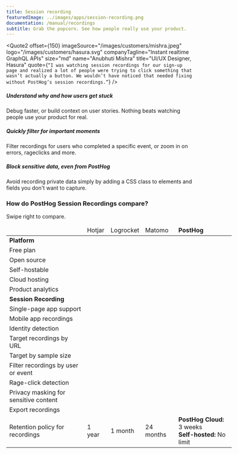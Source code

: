 ```yaml
---
title: Session recording
featuredImage: ../images/apps/session-recording.png
documentation: /manual/recordings
subtitle: Grab the popcorn. See how people really use your product.
---
```


<Quote2
    offset={150}
    imageSource="/images/customers/mishra.jpeg"
    logo="/images/customers/hasura.svg"
    companyTagline="Instant realtime GraphQL APIs"
    size="md"
    name="Anubhuti Mishra"
    title="UI/UX Designer, Hasura"
    quote={`“I was watching session recordings for our sign-up page and realized a lot of people were trying to click something that wasn’t actually a button. We wouldn’t have noticed that needed fixing without PostHog’s session recordings.”`}
/>

<Container>
<Section
    divider={false}
    title="Play back sessions to diagnose UI issues, improve support and get inspired."
    size="full"
    cols={3}
>
    <div>
        <h5>Understand why and how users get stuck</h5>
        <p>
            Debug faster, or build context on user stories. Nothing beats watching people use your product for real.
        </p>
    </div>
    <div>
        <h5>Quickly filter for important moments</h5>
        <p>
            Filter recordings for users who completed a specific event, or zoom in on errors, rageclicks and more.
        </p>
    </div>
    <div>
        <h5>Block sensitive data, even from PostHog</h5>
        <p>
            Avoid recording private data simply by adding a CSS class to elements and fields you don't want to capture.
        </p>
    </div>
</Section>

<TutorialsSlider topic="session recordings" />

### How do PostHog Session Recordings compare?

<p className="sm:hidden text-sm">Swipe right to compare.</p>

<div className="overflow-x-auto -mx-5 px-5">
<table className="w-full mt-4" style="min-width: 600px;">
    <thead>
        <tr>
            <td className="w-3/12"></td>
            <td className="w-2/12 text-center">Hotjar</td>
            <td className="w-2/12 text-center">Logrocket</td>
            <td className="w-2/12 text-center">Matomo</td>
            <td className="w-3/12 text-center bg-gray-accent bg-opacity-50"><strong>PostHog</strong></td>
        </tr>
    </thead>
    <tbody>
        <tr>
            <td><strong>Platform</strong></td>
            <td></td>
            <td></td>
            <td></td>
            <td className="bg-gray-accent bg-opacity-50">&nbsp;</td>
        </tr>
        <tr>
            <td>Free plan</td>
            <td className="text-center"><span className="text-green text-lg"><Check /></span></td>
            <td className="text-center"><span className="text-green text-lg"><Check /></span></td>
            <td className="text-center"><span className="text-green text-lg"><Check /></span></td>
            <td className="bg-gray-accent bg-opacity-50 text-center"><span className="text-green text-lg"><Check /></span></td>
        </tr>
        <tr>
            <td>Open source</td>
            <td className="text-center"><span className="text-red text-lg"><Close /></span></td>
            <td className="text-center"><span className="text-red text-lg"><Close /></span></td>
            <td className="text-center"><span className="text-green text-lg"><Check /></span></td>
            <td className="bg-gray-accent bg-opacity-50 text-center"><span className="text-green text-lg"><Check /></span></td>
        </tr>
        <tr>
            <td>Self-hostable</td>
            <td className="text-center"><span className="text-red text-lg"><Close /></span></td>
            <td className="text-center"><span className="text-green text-lg"><Check /></span></td>
            <td className="text-center"><span className="text-green text-lg"><Check /></span></td>
            <td className="bg-gray-accent bg-opacity-50 text-center"><span className="text-green text-lg"><Check /></span></td>
        </tr>
        <tr>
            <td>Cloud hosting</td>
            <td className="text-center"><span className="text-green text-lg"><Check /></span></td>
            <td className="text-center"><span className="text-green text-lg"><Check /></span></td>
            <td className="text-center"><span className="text-green text-lg"><Check /></span></td>
            <td className="bg-gray-accent bg-opacity-50 text-center"><span className="text-green text-lg"><Check /></span></td>
        </tr>
        <tr>
            <td>Product analytics</td>
            <td className="text-center"><span className="text-red text-lg"><Close /></span></td>
            <td className="text-center"><span className="text-green text-lg"><Check /></span></td>
            <td className="text-center"><span className="text-green text-lg"><Check /></span></td>
            <td className="bg-gray-accent bg-opacity-50 text-center"><span className="text-green text-lg"><Check /></span></td>
        </tr>
        <tr>
            <td><strong>Session Recording</strong></td>
            <td></td>
            <td></td>
            <td></td>
            <td className="bg-gray-accent bg-opacity-50">&nbsp;</td>
        </tr>
        <tr>
            <td>Single-page app support</td>
            <td className="text-center"><span className="text-green text-lg"><Check /></span></td>
            <td className="text-center"><span className="text-green text-lg"><Check /></span></td>
            <td className="text-center"><span className="text-green text-lg"><Check /></span></td>
            <td className="bg-gray-accent bg-opacity-50 text-center"><span className="text-green text-lg"><Check /></span></td>
        </tr>
        <tr>
            <td>Mobile app recordings</td>
            <td className="text-center"><span className="text-red text-lg"><Close /></span></td>
            <td className="text-center"><span className="text-green text-lg"><Check /></span></td>
            <td className="text-center"><span className="text-red text-lg"><Close /></span></td>
            <td className="bg-gray-accent bg-opacity-50 text-center"><span className="text-red text-lg"><Close /></span></td>
        </tr>
        <tr>
            <td>Identity detection</td>
            <td className="text-center"><span className="text-red text-lg"><Close /></span></td>
            <td className="text-center"><span className="text-green text-lg"><Check /></span></td>
            <td className="text-center"><span className="text-green text-lg"><Check /></span></td>
            <td className="bg-gray-accent bg-opacity-50 text-center"><span className="text-green text-lg"><Check /></span></td>
        </tr>
        <tr>
            <td>Target recordings by URL</td>
            <td className="text-center"><span className="text-green text-lg"><Check /></span></td>
            <td className="text-center"><span className="text-green text-lg"><Check /></span></td>
            <td className="text-center"><span className="text-green text-lg"><Check /></span></td>
            <td className="bg-gray-accent bg-opacity-50 text-center"><span className="text-green text-lg"><Check /></span></td>
        </tr>
        <tr>
            <td>Target by sample size</td>
            <td className="text-center"><span className="text-green text-lg"><Check /></span></td>
            <td className="text-center"><span className="text-red text-lg"><Close /></span></td>
            <td className="text-center"><span className="text-green text-lg"><Check /></span></td>
            <td className="bg-gray-accent bg-opacity-50 text-center"><span className="text-green text-lg"><Check /></span></td>
        </tr>
        <tr>
            <td>Filter recordings by user or event</td>
            <td className="text-center"><span className="text-green text-lg"><Check /></span></td>
            <td className="text-center"><span className="text-green text-lg"><Check /></span></td>
            <td className="text-center"><span className="text-green text-lg"><Check /></span></td>
            <td className="bg-gray-accent bg-opacity-50 text-center"><span className="text-green text-lg"><Check /></span></td>
        </tr>
        <tr>
            <td>Rage-click detection</td>
            <td className="text-center"><span className="text-green text-lg"><Check /></span></td>
            <td className="text-center"><span className="text-green text-lg"><Check /></span></td>
            <td className="text-center"><span className="text-red text-lg"><Close /></span></td>
            <td className="bg-gray-accent bg-opacity-50 text-center"><span className="text-green text-lg"><Check /></span></td>
        </tr>
        <tr>
            <td>Privacy masking for sensitive content</td>
            <td className="text-center"><span className="text-green text-lg"><Check /></span></td>
            <td className="text-center"><span className="text-green text-lg"><Check /></span></td>
            <td className="text-center"><span className="text-green text-lg"><Check /></span></td>
            <td className="bg-gray-accent bg-opacity-50 text-center"><span className="text-green text-lg"><Check /></span></td>
        </tr>
        <tr>
            <td>Export recordings</td>
            <td className="text-center"><span className="text-green text-lg"><Check /></span></td>
            <td className="text-center"><span className="text-red text-lg"><Close /></span></td>
            <td className="text-center"><span className="text-green text-lg"><Check /></span></td>
            <td className="bg-gray-accent bg-opacity-50 text-center"><span className="text-green text-lg"><Check /></span></td>
        </tr>
        <tr>
            <td>Retention policy for recordings</td>
            <td className="text-center">1 year</td>
            <td className="text-center">1 month</td>
            <td className="text-center">24 months</td>
            <td className="bg-gray-accent bg-opacity-50 text-center"><strong>PostHog Cloud:</strong> 3 weeks<br /><strong>Self-hosted:</strong> No limit</td>
        </tr>
    </tbody>
</table>
</div>

<Documentation />
</Container>